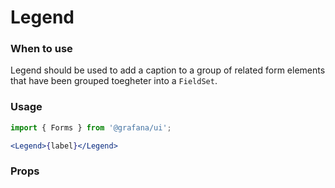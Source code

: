 
<Meta title="MDX|Legend" component={Legend} />

# Legend


### When to use

Legend should be used to add a caption to a group of related form elements that have been grouped toegheter into a `FieldSet`. 


### Usage

```jsx
import { Forms } from '@grafana/ui';

<Legend>{label}</Legend>
```

### Props
<Props of={Legend} />
